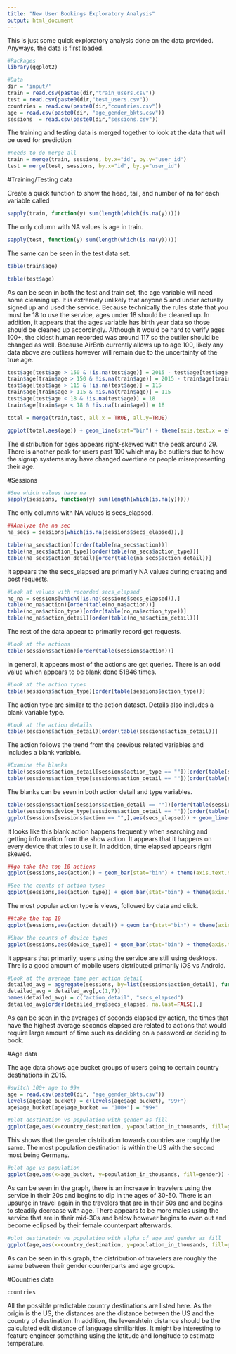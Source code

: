 ```yaml
---
title: "New User Bookings Exploratory Analysis"
output: html_document
---
```


This is just some quick exploratory analysis done on the data provided. Anyways, the data is first loaded.

```r
#Packages
library(ggplot2)

#Data
dir = 'input/'
train = read.csv(paste0(dir,"train_users.csv"))
test = read.csv(paste0(dir,"test_users.csv"))
countries = read.csv(paste0(dir,"countries.csv"))
age = read.csv(paste0(dir, "age_gender_bkts.csv"))
sessions  = read.csv(paste0(dir,"sessions.csv"))
```

The training and testing data is merged together to look at the data that will be used for prediction

```r
#needs to do merge all
train = merge(train, sessions, by.x="id", by.y="user_id")
test = merge(test, sessions, by.x="id", by.y="user_id")
```




#Training/Testing data

Create a quick function to show the head, tail, and number of na for each variable called

```r
sapply(train, function(y) sum(length(which(is.na(y)))))
```

The only column with NA values is age in train.

```r
sapply(test, function(y) sum(length(which(is.na(y)))))
```

The same can be seen in the test data set.

```r
table(train$age)
```

```r
table(test$age)
```

As can be seen in both the test and train set, the age variable will need some cleaning up. It is extremely unlikely that anyone 5 and under actually signed up and used the service. Because technically the rules state that you must be 18 to use the service, ages under 18 should be cleaned up. In addition, it appears that the ages variable has birth year data so those should be cleaned up accordingly. Although it would be hard to verify ages 100+, the oldest human recorded was around 117 so the outlier should be changed as well. Because AirBnb currently allows up to age 100, likely any data above are outliers however will remain due to the uncertainty of the true age.

```r
test$age[test$age > 150 & !is.na(test$age)] = 2015 - test$age[test$age > 150 & !is.na(test$age)]
train$age[train$age > 150 & !is.na(train$age)] = 2015 - train$age[train$age > 150 & !is.na(train$age)]
test$age[test$age > 115 & !is.na(test$age)] = 115
train$age[train$age > 115 & !is.na(train$age)] = 115
test$age[test$age < 18 & !is.na(test$age)] = 18
train$age[train$age < 18 & !is.na(train$age)] = 18

total = merge(train,test, all.x = TRUE, all.y=TRUE)

ggplot(total,aes(age)) + geom_line(stat="bin") + theme(axis.text.x = element_text(angle = 90, hjust = 1)) + labs(title="Distribution of ages")
```

The distribution for ages appears right-skewed with the peak around 29. There is another peak for users past 100 which may be outliers due to how the signup systems may have changed overtime or people misrepresenting their age.




#Sessions
```r
#See which values have na
sapply(sessions, function(y) sum(length(which(is.na(y)))))
```

The only columns with NA values is secs_elapsed.

```r
##Analyze the na sec
na_secs = sessions[which(is.na(sessions$secs_elapsed)),]

table(na_secs$action)[order(table(na_secs$action))]
table(na_secs$action_type)[order(table(na_secs$action_type))]
table(na_secs$action_detail)[order(table(na_secs$action_detail))]
```

It appears the the secs_elapsed are primarily NA values during creating and post requests.

```r
#Look at values with recorded secs_elapsed
no_na = sessions[which(!is.na(sessions$secs_elapsed)),]
table(no_na$action)[order(table(no_na$action))]
table(no_na$action_type)[order(table(no_na$action_type))]
table(no_na$action_detail)[order(table(no_na$action_detail))]
```

The rest of the data appear to primarily record get requests.

```r
#Look at the actions
table(sessions$action)[order(table(sessions$action))]
```

In general, it appears most of the actions are get queries. There is an odd value which appears to be blank done 51846 times.

```r
#Look at the action types
table(sessions$action_type)[order(table(sessions$action_type))]
```

The action type are similar to the action dataset. Details also includes a blank variable type.

```r
#Look at the action details
table(sessions$action_detail)[order(table(sessions$action_detail))]
```

The action follows the trend from the previous related variables and includes a blank variable.


```r
#Examine the blanks
table(sessions$action_detail[sessions$action_type == ""])[order(table(sessions$action_detail[sessions$action_type == ""]))]
table(sessions$action_type[sessions$action_detail == ""])[order(table(sessions$action_type[sessions$action_detail == ""]))]
```
The blanks can be seen in both action detail and type variables.

```r
table(sessions$action[sessions$action_detail == ""])[order(table(sessions$action[sessions$action_detail == ""]))]
table(sessions$device_type[sessions$action_detail == ""])[order(table(sessions$device_type[sessions$action_detail == ""]))]
ggplot(sessions[sessions$action == "",],aes(secs_elapsed)) + geom_line(stat="bin") + theme(axis.text.x = element_text(angle = 90, hjust = 1)) + labs(title="Seconds elapsed for blank action types")

```
It looks like this blank action happens frequently when searching and getting infomration from the show action. It appears that it happens on every device that tries to use it. In addition, time elapsed appears right skewed.

```r
##go take the top 10 actions
ggplot(sessions,aes(action)) + geom_bar(stat="bin") + theme(axis.text.x = element_text(angle = 90, hjust = 1)) + labs(title="Population of travelers in thousands traveling in 2015")
```



```r
#See the counts of action types
ggplot(sessions,aes(action_type)) + geom_bar(stat="bin") + theme(axis.text.x = element_text(angle = 90, hjust = 1)) + labs(title="Counts of action type recorded by sessions")
```

The most popular action type is views, followed by data and click.

```r
##take the top 10
ggplot(sessions,aes(action_detail)) + geom_bar(stat="bin") + theme(axis.text.x = element_text(angle = 90, hjust = 1)) + labs(title="Population of travelers in thousands traveling in 2015")
```

```r
#Show the counts of device types
ggplot(sessions,aes(device_type)) + geom_bar(stat="bin") + theme(axis.text.x = element_text(angle = 90, hjust = 1)) + labs(title="Counts of device types")
```
It appears that primarily, users using the service are still using desktops. Thre is a good amount of mobile users distributed primarily iOS vs Android. 


```r
#Look at the average time per action detail
detailed_avg = aggregate(sessions, by=list(sessions$action_detail), function(x) mean(as.numeric(x[6]), na.rm=TRUE))
detailed_avg = detailed_avg[,c(1,7)]
names(detailed_avg) = c("action_detail", "secs_elapsed")
detailed_avg[order(detailed_avg$secs_elapsed, na.last=FALSE),]
```
As can be seen in the averages of seconds elapsed by action, the times that have the highest average seconds elapsed are related to actions that would require large amount of time such as deciding on a password or deciding to book.




#Age data

The age data shows age bucket groups of users going to certain country destinations in 2015. 

```r
#switch 100+ age to 99+
age = read.csv(paste0(dir, "age_gender_bkts.csv"))
levels(age$age_bucket) = c(levels(age$age_bucket), "99+")
age$age_bucket[age$age_bucket == "100+"] = "99+"

#plot destination vs population with gender as fill
ggplot(age,aes(x=country_destination, y=population_in_thousands, fill=gender)) + geom_bar(stat="identity", position="dodge") + theme(axis.text.x = element_text(angle = 90, hjust = 1)) + labs(title="Total population in thousands going to destinations separated by gender")
```

This shows that the gender distribution towards countries are roughly the same. The most population destination is within the US with the second most being Germany.

```r
#plot age vs population
ggplot(age,aes(x=age_bucket, y=population_in_thousands, fill=gender)) + geom_bar(stat="identity", position="dodge") + theme(axis.text.x = element_text(angle = 90, hjust = 1)) + labs(title="Population of travelers in thousands traveling in 2015")
```

As can be seen in the graph, there is an increase in travelers using the service in their 20s and begins to dip in the ages of 30-50. There is an upsurge in travel again in the travelers that are in their 50s and and begins to steadily decrease with age. There appears to be more males using the service that are in their mid-30s and below however begins to even out and become eclipsed by their female counterpart afterwards.

```r
#plot destinatoin vs population with alpha of age and gender as fill
ggplot(age,aes(x=country_destination, y=population_in_thousands, fill=gender, alpha=age_bucket)) + geom_bar(stat="identity", position="dodge") + theme(axis.text.x = element_text(angle = 90, hjust = 1)) + labs(title="Population of travelers in thousands traveling in 2015")
```

As can be seen in this graph, the distribution of travelers are roughly the same between their gender counterparts and age groups. 




#Countries data

```r
countries
```

All the possible predictable country destinations are listed here. As the origin is the US, the distances are the distance between the US and the country of destination. In addition, the levenshtein distance should be the calculated edit distance of language similiarities. It might be interesting to feature engineer something using the latitude and longitude to estimate temperature.